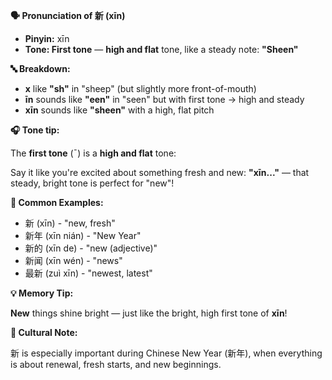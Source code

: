 **🗣️ Pronunciation of 新 (xīn)**

- **Pinyin:** xīn
- **Tone: First tone** — **high and flat** tone, like a steady note: **"Sheen"**

**🔤 Breakdown:**

- **x** like **"sh"** in "sheep" (but slightly more front-of-mouth)
- **īn** sounds like **"een"** in "seen" but with first tone → high and steady
- **xīn** sounds like **"sheen"** with a high, flat pitch

**🎧 Tone tip:**

The **first tone** (¯) is a **high and flat** tone:

Say it like you're excited about something fresh and new: **"xīn..."** — that steady, bright tone is
perfect for "new"!

**📝 Common Examples:**

- 新 (xīn) - "new, fresh"
- 新年 (xīn nián) - "New Year"
- 新的 (xīn de) - "new (adjective)"
- 新闻 (xīn wén) - "news"
- 最新 (zuì xīn) - "newest, latest"

**💡 Memory Tip:**

**New** things shine bright — just like the bright, high first tone of **xīn**!

**📍 Cultural Note:**

新 is especially important during Chinese New Year (新年), when everything is about renewal, fresh
starts, and new beginnings.
